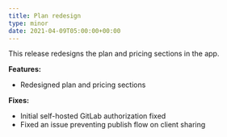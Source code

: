 ```yaml
---
title: Plan redesign
type: minor
date: 2021-04-09T05:00:00+00:00
---
```


This release redesigns the plan and pricing sections in the app.

**Features:**

* Redesigned plan and pricing sections

**Fixes:**

* Initial self-hosted GitLab authorization fixed
* Fixed an issue preventing publish flow on client sharing
